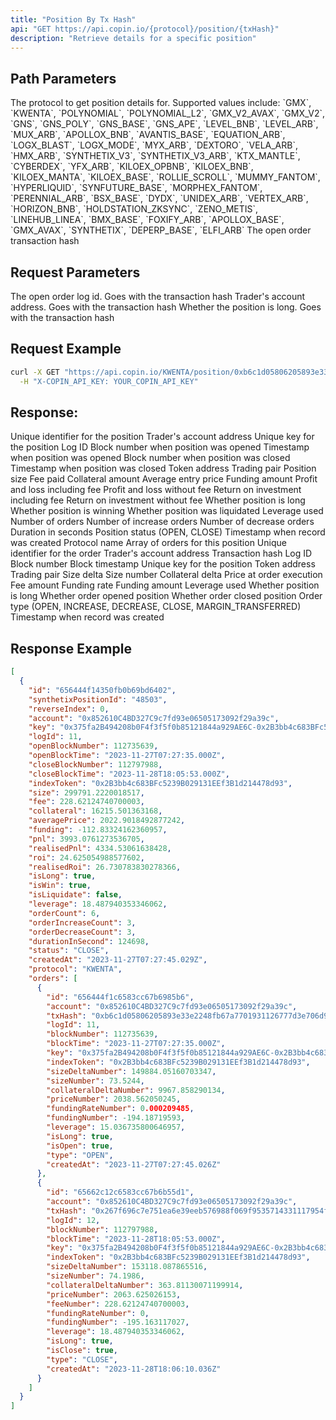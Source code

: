 ```yaml
---
title: "Position By Tx Hash"
api: "GET https://api.copin.io/{protocol}/position/{txHash}"
description: "Retrieve details for a specific position"
---
```


## Path Parameters

<ParamField path="protocol" type="string" required>
  The protocol to get position details for. Supported values include: `GMX`,
  `KWENTA`, `POLYNOMIAL`, `POLYNOMIAL_L2`, `GMX_V2_AVAX`, `GMX_V2`, `GNS`,
  `GNS_POLY`, `GNS_BASE`, `GNS_APE`, `LEVEL_BNB`, `LEVEL_ARB`, `MUX_ARB`,
  `APOLLOX_BNB`, `AVANTIS_BASE`, `EQUATION_ARB`, `LOGX_BLAST`, `LOGX_MODE`,
  `MYX_ARB`, `DEXTORO`, `VELA_ARB`, `HMX_ARB`, `SYNTHETIX_V3`,
  `SYNTHETIX_V3_ARB`, `KTX_MANTLE`, `CYBERDEX`, `YFX_ARB`, `KILOEX_OPBNB`,
  `KILOEX_BNB`, `KILOEX_MANTA`, `KILOEX_BASE`, `ROLLIE_SCROLL`, `MUMMY_FANTOM`,
  `HYPERLIQUID`, `SYNFUTURE_BASE`, `MORPHEX_FANTOM`, `PERENNIAL_ARB`,
  `BSX_BASE`, `DYDX`, `UNIDEX_ARB`, `VERTEX_ARB`, `HORIZON_BNB`,
  `HOLDSTATION_ZKSYNC`, `ZENO_METIS`, `LINEHUB_LINEA`, `BMX_BASE`, `FOXIFY_ARB`,
  `APOLLOX_BASE`, `GMX_AVAX`, `SYNTHETIX`, `DEPERP_BASE`, `ELFI_ARB`
</ParamField>

<ParamField path="txHash" type="string" required>
  The open order transaction hash
</ParamField>

## Request Parameters

<ParamField query="logId" type="string">
  The open order log id. Goes with the transaction hash
</ParamField>

<ParamField query="account" type="string">
  Trader's account address. Goes with the transaction hash
</ParamField>

<ParamField query="isLong" type="boolean">
  Whether the position is long. Goes with the transaction hash
</ParamField>

## Request Example

```bash
curl -X GET "https://api.copin.io/KWENTA/position/0xb6c1d05806205893e33e2248fb67a7701931126777d3e706d91d7503dd83b34e?logId=11&account=0x852610C4BD327C9c7fd93e06505173092f29a39c&isLong=true" \
  -H "X-COPIN_API_KEY: YOUR_COPIN_API_KEY"
```

## Response:

<ResponseField name="id" type="string">
  Unique identifier for the position
</ResponseField>

<ResponseField name="account" type="string">
  Trader's account address
</ResponseField>

<ResponseField name="key" type="string">
  Unique key for the position
</ResponseField>

<ResponseField name="logId" type="number">
  Log ID
</ResponseField>

<ResponseField name="openBlockNumber" type="number">
  Block number when position was opened
</ResponseField>

<ResponseField name="openBlockTime" type="string">
  Timestamp when position was opened
</ResponseField>

<ResponseField name="closeBlockNumber" type="number">
  Block number when position was closed
</ResponseField>

<ResponseField name="closeBlockTime" type="string">
  Timestamp when position was closed
</ResponseField>

<ResponseField name="indexToken" type="string">
  Token address
</ResponseField>

<ResponseField name="pair" type="string">
  Trading pair
</ResponseField>

<ResponseField name="size" type="number">
  Position size
</ResponseField>

<ResponseField name="fee" type="number">
  Fee paid
</ResponseField>

<ResponseField name="collateral" type="number">
  Collateral amount
</ResponseField>

<ResponseField name="averagePrice" type="number">
  Average entry price
</ResponseField>

<ResponseField name="funding" type="number">
  Funding amount
</ResponseField>

<ResponseField name="pnl" type="number">
  Profit and loss including fee
</ResponseField>

<ResponseField name="realisedPnl" type="number">
  Profit and loss without fee
</ResponseField>

<ResponseField name="roi" type="number">
  Return on investment including fee
</ResponseField>

<ResponseField name="realisedRoi" type="number">
  Return on investment without fee
</ResponseField>

<ResponseField name="isLong" type="boolean">
  Whether position is long
</ResponseField>

<ResponseField name="isWin" type="boolean">
  Whether position is winning
</ResponseField>

<ResponseField name="isLiquidate" type="boolean">
  Whether position was liquidated
</ResponseField>

<ResponseField name="leverage" type="number">
  Leverage used
</ResponseField>

<ResponseField name="orderCount" type="number">
  Number of orders
</ResponseField>

<ResponseField name="orderIncreaseCount" type="number">
  Number of increase orders
</ResponseField>

<ResponseField name="orderDecreaseCount" type="number">
  Number of decrease orders
</ResponseField>

<ResponseField name="durationInSecond" type="number">
  Duration in seconds
</ResponseField>

<ResponseField name="status" type="string">
  Position status (OPEN, CLOSE)
</ResponseField>

<ResponseField name="createdAt" type="string">
  Timestamp when record was created
</ResponseField>

<ResponseField name="protocol" type="string">
  Protocol name
</ResponseField>

<ResponseField name="orders" type="array">
  Array of orders for this position
  <Expandable title="properties">
    <ResponseField name="id" type="string">
      Unique identifier for the order
    </ResponseField>
    <ResponseField name="account" type="string">
      Trader's account address
    </ResponseField>
    <ResponseField name="txHash" type="string">
      Transaction hash
    </ResponseField>
    <ResponseField name="logId" type="number">
      Log ID
    </ResponseField>
    <ResponseField name="blockNumber" type="number">
      Block number
    </ResponseField>
    <ResponseField name="blockTime" type="string">
      Block timestamp
    </ResponseField>
    <ResponseField name="key" type="string">
      Unique key for the position
    </ResponseField>
    <ResponseField name="indexToken" type="string">
      Token address
    </ResponseField>
    <ResponseField name="pair" type="string">
      Trading pair
    </ResponseField>
    <ResponseField name="sizeDeltaNumber" type="number">
      Size delta
    </ResponseField>
    <ResponseField name="sizeNumber" type="number">
      Size number
    </ResponseField>
    <ResponseField name="collateralDeltaNumber" type="number">
      Collateral delta
    </ResponseField>
    <ResponseField name="priceNumber" type="number">
      Price at order execution
    </ResponseField>
    <ResponseField name="feeNumber" type="number">
      Fee amount
    </ResponseField>
    <ResponseField name="fundingRateNumber" type="number">
      Funding rate
    </ResponseField>
    <ResponseField name="fundingNumber" type="number">
      Funding amount
    </ResponseField>
    <ResponseField name="leverage" type="number">
      Leverage used
    </ResponseField>
    <ResponseField name="isLong" type="boolean">
      Whether position is long
    </ResponseField>
    <ResponseField name="isOpen" type="boolean">
      Whether order opened position
    </ResponseField>
    <ResponseField name="isClose" type="boolean">
      Whether order closed position
    </ResponseField>
    <ResponseField name="type" type="string">
      Order type (OPEN, INCREASE, DECREASE, CLOSE, MARGIN_TRANSFERRED)
    </ResponseField>
    <ResponseField name="createdAt" type="string">
      Timestamp when record was created
    </ResponseField>
  </Expandable>
</ResponseField>

## Response Example

```json
[
  {
    "id": "656444f14350fb0b69bd6402",
    "synthetixPositionId": "48503",
    "reverseIndex": 0,
    "account": "0x852610C4BD327C9c7fd93e06505173092f29a39c",
    "key": "0x375fa2B494208b0F4f3f5f0b85121844a929AE6C-0x2B3bb4c683BFc5239B029131EEf3B1d214478d93-LONG",
    "logId": 11,
    "openBlockNumber": 112735639,
    "openBlockTime": "2023-11-27T07:27:35.000Z",
    "closeBlockNumber": 112797988,
    "closeBlockTime": "2023-11-28T18:05:53.000Z",
    "indexToken": "0x2B3bb4c683BFc5239B029131EEf3B1d214478d93",
    "size": 299791.2220018517,
    "fee": 228.62124740700003,
    "collateral": 16215.501363168,
    "averagePrice": 2022.9018492877242,
    "funding": -112.83324162360957,
    "pnl": 3993.0761273536705,
    "realisedPnl": 4334.53061638428,
    "roi": 24.625054988577602,
    "realisedRoi": 26.730783830278366,
    "isLong": true,
    "isWin": true,
    "isLiquidate": false,
    "leverage": 18.487940353346062,
    "orderCount": 6,
    "orderIncreaseCount": 3,
    "orderDecreaseCount": 3,
    "durationInSecond": 124698,
    "status": "CLOSE",
    "createdAt": "2023-11-27T07:27:45.029Z",
    "protocol": "KWENTA",
    "orders": [
      {
        "id": "656444f1c6583cc67b6985b6",
        "account": "0x852610C4BD327C9c7fd93e06505173092f29a39c",
        "txHash": "0xb6c1d05806205893e33e2248fb67a7701931126777d3e706d91d7503dd83b34e",
        "logId": 11,
        "blockNumber": 112735639,
        "blockTime": "2023-11-27T07:27:35.000Z",
        "key": "0x375fa2B494208b0F4f3f5f0b85121844a929AE6C-0x2B3bb4c683BFc5239B029131EEf3B1d214478d93-LONG",
        "indexToken": "0x2B3bb4c683BFc5239B029131EEf3B1d214478d93",
        "sizeDeltaNumber": 149884.05160703347,
        "sizeNumber": 73.5244,
        "collateralDeltaNumber": 9967.858290134,
        "priceNumber": 2038.562050245,
        "fundingRateNumber": 0.000209485,
        "fundingNumber": -194.18719593,
        "leverage": 15.036735800646957,
        "isLong": true,
        "isOpen": true,
        "type": "OPEN",
        "createdAt": "2023-11-27T07:27:45.026Z"
      },
      {
        "id": "65662c12c6583cc67b6b55d1",
        "account": "0x852610C4BD327C9c7fd93e06505173092f29a39c",
        "txHash": "0x267f696c7e751ea6e39eeb576988f069f9535714331117954fb9c61838d637b6",
        "logId": 12,
        "blockNumber": 112797988,
        "blockTime": "2023-11-28T18:05:53.000Z",
        "key": "0x375fa2B494208b0F4f3f5f0b85121844a929AE6C-0x2B3bb4c683BFc5239B029131EEf3B1d214478d93-LONG",
        "indexToken": "0x2B3bb4c683BFc5239B029131EEf3B1d214478d93",
        "sizeDeltaNumber": 153118.087865516,
        "sizeNumber": 74.1986,
        "collateralDeltaNumber": 363.81130071199914,
        "priceNumber": 2063.625026153,
        "feeNumber": 228.62124740700003,
        "fundingRateNumber": 0,
        "fundingNumber": -195.163117027,
        "leverage": 18.487940353346062,
        "isLong": true,
        "isClose": true,
        "type": "CLOSE",
        "createdAt": "2023-11-28T18:06:10.036Z"
      }
    ]
  }
]
```
